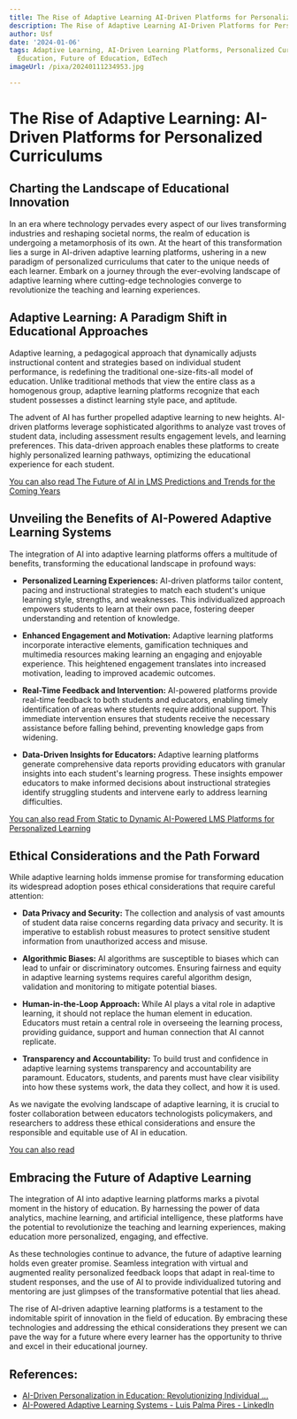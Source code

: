 ```yaml
---
title: The Rise of Adaptive Learning AI-Driven Platforms for Personalized Curriculums
description: The Rise of Adaptive Learning AI-Driven Platforms for Personalized Curriculums
author: Usf
date: '2024-01-06'
tags: Adaptive Learning, AI-Driven Learning Platforms, Personalized Curriculums, Online
  Education, Future of Education, EdTech
imageUrl: /pixa/20240111234953.jpg

---
```

# The Rise of Adaptive Learning: AI-Driven  Platforms for Personalized Curriculums

## Charting the Landscape of Educational Innovation

In an era where technology pervades every aspect of our lives transforming industries and reshaping societal norms, the realm of  education is undergoing  a metamorphosis  of its own. At the heart of this transformation  lies a surge in AI-driven adaptive learning platforms, ushering in a new  paradigm of personalized curriculums that cater to the unique needs of  each learner.  Embark  on a journey through the ever-evolving landscape of adaptive learning where cutting-edge technologies converge to revolutionize  the teaching  and learning experiences.

## Adaptive Learning: A Paradigm Shift in Educational Approaches

Adaptive learning, a pedagogical approach that dynamically adjusts instructional content and strategies based on individual student performance, is  redefining the traditional one-size-fits-all model of  education.  Unlike traditional methods that  view the entire class as a homogenous group, adaptive learning platforms  recognize  that each student possesses a distinct learning style pace, and aptitude.

The  advent of AI has further propelled adaptive learning to new heights. AI-driven platforms leverage  sophisticated  algorithms to analyze vast troves of  student data, including assessment results engagement levels, and learning preferences. This data-driven approach  enables these platforms to  create  highly personalized learning pathways, optimizing the educational experience for each student.

[You can also read The Future of AI in LMS Predictions and Trends for the Coming Years](The%20Future%20of%20AI%20in%20LMS%20Predictions%20and%20Trends%20for%20the%20Coming%20Years)


## Unveiling the Benefits of AI-Powered Adaptive Learning Systems

The integration of AI into adaptive learning platforms offers a multitude of benefits, transforming the educational landscape in profound ways:

- **Personalized Learning  Experiences:** AI-driven platforms tailor content, pacing and instructional strategies to match each student's unique learning style, strengths, and weaknesses. This individualized approach  empowers students to  learn at  their  own pace, fostering deeper understanding and  retention of knowledge.

- **Enhanced Engagement and Motivation:** Adaptive learning platforms incorporate interactive elements, gamification techniques and multimedia resources making learning an engaging and  enjoyable experience. This heightened engagement  translates into increased motivation, leading to improved academic outcomes.

- **Real-Time  Feedback  and Intervention:**  AI-powered platforms provide real-time  feedback to both students and educators, enabling timely identification of  areas where students require additional support. This immediate intervention ensures  that students receive the necessary assistance before falling behind,  preventing knowledge  gaps from widening.

- **Data-Driven Insights for Educators:** Adaptive learning platforms generate comprehensive data reports providing educators with granular insights into each student's  learning progress. These insights empower  educators  to make informed decisions about instructional strategies identify struggling  students and intervene early  to address learning difficulties.

[You can also read From Static to Dynamic AI-Powered LMS Platforms for  Personalized  Learning](From%20Static%20to%20Dynamic%20AI-Powered%20LMS%20Platforms%20for%20Personalized%20Learning)


## Ethical Considerations and the Path Forward

While adaptive learning  holds immense promise for transforming education its widespread adoption poses ethical considerations that require careful attention:

- **Data Privacy and Security:** The collection  and analysis of vast amounts  of student data raise  concerns regarding data privacy and security. It is  imperative to establish robust measures to protect sensitive student information from unauthorized access and misuse.

- **Algorithmic  Biases:** AI algorithms are  susceptible to biases which can lead to unfair or discriminatory outcomes. Ensuring fairness and equity in  adaptive learning systems requires careful algorithm design,  validation and monitoring to mitigate potential biases.

- **Human-in-the-Loop Approach:** While AI plays a vital role in adaptive learning, it  should not replace  the human element in education. Educators must retain a central role in overseeing the learning process, providing guidance,  support and human connection that AI cannot replicate.

- **Transparency and  Accountability:** To build trust and confidence in adaptive learning systems transparency and accountability are paramount. Educators, students, and parents must have clear visibility into how these systems  work, the data they collect,  and  how  it is used.

As we navigate the evolving landscape of adaptive learning, it is crucial to foster  collaboration between educators technologists policymakers, and researchers to address these ethical considerations and ensure the responsible and  equitable  use of AI in education.

[You can also read ]()


## Embracing the Future of Adaptive Learning

The integration of AI into adaptive learning platforms marks a pivotal moment in the history of  education. By harnessing the  power of data analytics, machine learning, and artificial intelligence, these platforms have the potential to revolutionize the teaching and learning experiences, making education more personalized, engaging, and effective.

As these technologies continue to advance, the  future of adaptive learning holds even greater promise. Seamless integration with virtual  and augmented reality personalized feedback loops that adapt in real-time to student responses, and the use of AI to provide individualized tutoring and mentoring are just  glimpses  of  the transformative potential that lies ahead.

The  rise of AI-driven adaptive learning  platforms is a testament to the indomitable  spirit of innovation in the field of education. By embracing these technologies and addressing the ethical considerations they present  we can  pave the way for a future where every learner has the opportunity to thrive and excel in their educational journey.

## References:
- [AI-Driven Personalization in Education: Revolutionizing Individual ...](https://www.linkedin.com/pulse/ai-driven-personalization-education-revolutionizing-individual-scott)
- [AI-Powered Adaptive Learning Systems - Luis Palma Pires - LinkedIn](https://www.linkedin.com/pulse/ai-powered-adaptive-learning-systems-how-ai-driven-luis-palma-pires-c3euf?trk=article-ssr-frontend-pulse_more-articles_related-content-card)
